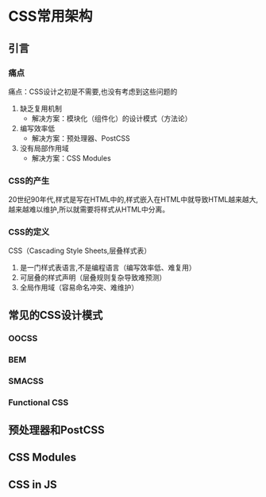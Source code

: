 # CSS常用架构

## 引言

### 痛点

痛点：CSS设计之初是不需要,也没有考虑到这些问题的

1. 缺乏复用机制
   - 解决方案：模块化（组件化）的设计模式（方法论）
2. 编写效率低
   - 解决方案：预处理器、PostCSS
3. 没有局部作用域
   - 解决方案：CSS Modules

### CSS的产生

20世纪90年代,样式是写在HTML中的,样式嵌入在HTML中就导致HTML越来越大,越来越难以维护,所以就需要将样式从HTML中分离。

### CSS的定义

CSS（Cascading Style Sheets,层叠样式表）

1. 是一门样式表语言,不是编程语言（编写效率低、难复用）
2. 可层叠的样式声明（层叠规则复杂导致难预测）
3. 全局作用域（容易命名冲突、难维护）



## 常见的CSS设计模式

### OOCSS

### BEM

### SMACSS

### Functional CSS



## 预处理器和PostCSS

## CSS Modules

## CSS in JS